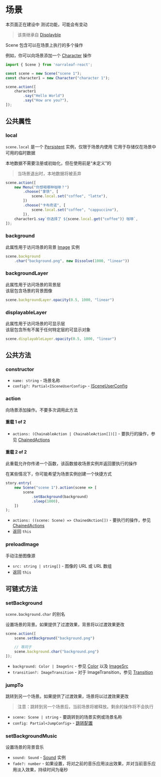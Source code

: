 
# 场景

<Callout type="warning" emoji="⚠️">
    本页面正在建设中
</Callout>

<Callout type="warning" emoji="⚠️">
    测试功能，可能会有变动
</Callout>

> 该类继承自 [Displayble](./displayable)

Scene 包含可以在场景上执行的多个操作

例如，你可以向场景添加一个 [Character](./character) 操作

```ts
import { Scene } from 'narraleaf-react';

const scene = new Scene("scene 1");
const character1 = new Character("character 1");

scene.action([
    character1
        .say("Hello World")
        .say("How are you?"),
]);
```

## 公共属性

### local

<Steps>

`scene.local` 是一个 [Persistent](./persistent) 实例，仅限于场景内使用
它用于存储仅在场景中可用的临时数据

本地数据不需要注册或初始化，但在使用前是“未定义”的

> 当场景退出时，本地数据将被丢弃

```ts
scene.action([
    new Menu("你想喝哪种咖啡？")
        .choose("拿铁", [
            scene.local.set("coffee", "latte"),
        ])
        .choose("卡布奇诺", [
            scene.local.set("coffee", "cappuccino"),
        ]),
    character1.say`你选择了 ${scene.local.get("coffee")} 咖啡`,
]);
```

</Steps>

### background

<Steps>

此属性用于访问场景的背景 [Image](./image) 实例

```ts
scene.background
    .char("background.png", new Dissolve(1000, "linear"))
```

</Steps>

### backgroundLayer

<Steps>

此属性用于访问场景的背景层  
该层包含场景的背景图像

```ts
scene.backgroundLayer.opacity(0.5, 1000, "linear")
```

</Steps>

### displayableLayer

<Steps>

此属性用于访问场景的可显示层  
该层包含所有不属于任何特定层的可显示对象

```ts
scene.displayableLayer.opacity(0.5, 1000, "linear")
```

</Steps>

## 公共方法

### constructor

<Steps>

- `name: string` - 场景名称
- `config?: Partial<ISceneUserConfig>` - [ISceneUserConfig](../types/IsceneUserConfig)

</Steps>

### action

<Steps>

向场景添加操作。不要多次调用此方法

#### 重载 1 of 2

- `actions: (ChainableAction | ChainableAction[])[]` - 要执行的操作，参见 [ChainedActions](../types/ChainedActions)

#### 重载 2 of 2

此重载允许你传递一个函数，该函数接收场景实例并返回要执行的操作

在某些情况下，你可能希望为场景实例创建一个快捷方式

```ts
story.entry(
    new Scene("scene 1").action(scene => [
        scene
            .setBackground(background)
            .sleep(1000),
    ])
);
```

- `actions: ((scene: Scene) => ChainedAction[])` - 要执行的操作，参见 [ChainedActions](../types/ChainedActions)
- 返回 `this`

</Steps>

### preloadImage

<Steps>

手动注册图像源

- `src: string | string[]` - 图像的 URL 或 URL 数组
- 返回 `this`

</Steps>

## 可链式方法

### setBackground

<Steps>

`scene.background.char` 的别名

设置场景的背景。如果提供了过渡效果，背景将以过渡效果更改

```typescript
scene.action([
    scene.setBackground("background.png")

    // 等同于
    scene.background.char("background.png")
]);
```

- `background: Color | ImageSrc` - 参见 [Color](../types/color) 以及 [ImageSrc](../types/imageSrc)
- `transition?: ImageTransition` - 对于 ImageTransition，参见 [Transition](../animation/transition)

</Steps>

### jumpTo

<Steps>

跳转到另一个场景。如果提供了过渡效果，场景将以过渡效果更改

> 注意：跳转到另一个场景后，当前场景将被释放。剩余的操作将不会执行

- `scene: Scene | string` - 要跳转到的场景实例或场景名称
- `config: Partial<JumpConfig>` - [跳转配置](../types/JumpConfig)

</Steps>

### setBackgroundMusic

<Steps>

设置场景的背景音乐

- `sound: Sound` - [Sound](./sound) 实例
- `fade?: number` - 如果设置，将对之前的音乐应用淡出效果，并对当前音乐应用淡入效果，持续时间为毫秒

</Steps>